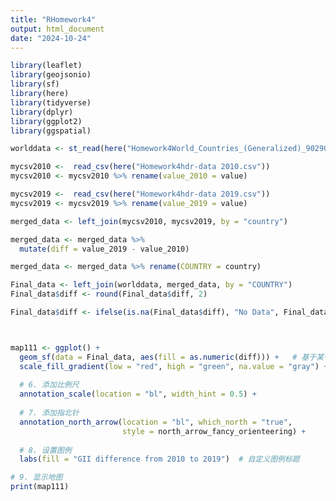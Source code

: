 ```yaml
---
title: "RHomework4"
output: html_document
date: "2024-10-24"
---
```


```r
library(leaflet)
library(geojsonio)
library(sf)
library(here)
library(tidyverse)
library(dplyr)
library(ggplot2)
library(ggspatial) 

worlddata <- st_read(here("Homework4World_Countries_(Generalized)_9029012925078512962.geojson"))

mycsv2010 <-  read_csv(here("Homework4hdr-data 2010.csv"))
mycsv2010 <- mycsv2010 %>% rename(value_2010 = value)

mycsv2019 <-  read_csv(here("Homework4hdr-data 2019.csv"))
mycsv2019 <- mycsv2019 %>% rename(value_2019 = value)

merged_data <- left_join(mycsv2010, mycsv2019, by = "country")

merged_data <- merged_data %>%
  mutate(diff = value_2019 - value_2010)

merged_data <- merged_data %>% rename(COUNTRY = country)

Final_data <- left_join(worlddata, merged_data, by = "COUNTRY")
Final_data$diff <- round(Final_data$diff, 2)

Final_data$diff <- ifelse(is.na(Final_data$diff), "No Data", Final_data$diff)



map111 <- ggplot() +
  geom_sf(data = Final_data, aes(fill = as.numeric(diff))) +   # 基于某个数值列进行填充
  scale_fill_gradient(low = "red", high = "green", na.value = "gray") + # 红色到绿色渐变，并设置NA值为灰色
  
  # 6. 添加比例尺
  annotation_scale(location = "bl", width_hint = 0.5) +
  
  # 7. 添加指北针
  annotation_north_arrow(location = "bl", which_north = "true", 
                         style = north_arrow_fancy_orienteering) +
  
  # 8. 设置图例
  labs(fill = "GII difference from 2010 to 2019")  # 自定义图例标题

# 9. 显示地图
print(map111)
```




